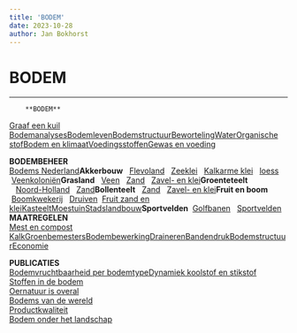 ```yaml
---
title: 'BODEM'
date: 2023-10-28
author: Jan Bokhorst
---
```


# BODEM



---






        **BODEM**  
[Graaf een kuil](graaf-een-kuil.html#Graafeenkuilankervanuitbodemleeesmeer)  
[Bodemanalyses](bodemonderzoek.html#bodemanalyesnaleesmeer)[Bodemleven](bodemleven.html#Bodemlevennaleesmeer)[Bodemstructuur](bodemstructuur1.html#bodemstructuurnaleesmeer)[Beworteling](beworteling.html#Bewortelingnaleesmeer)[Water](water-in-de-grond.html#waternaleesmeer)[Organische stof](organische-stof.html#organischestofnaleesmeer)[Bodem en klimaat](bodem-en-klimaat.html#Bodemenklimaatnaleesmeer)[Voedingsstoffen](bodem-en-voedingsstoffen.html#Bodemenvoedingsstoffennaleesmeer)[Gewas en voeding](gewas-en-voedingsstoffen.html#gewasenvoedingstoffennaleesmeer)  
  

 **BODEMBEHEER**  
[Bodems Nederland](nederland-per-bodemtype.html#Nederlandperbodemtypeenperteeltanker)**Akkerbouw**   [Flevoland](akkerbouw-flevoland.html#akkerflevo2019)   [Zeeklei](akkerbouw-zeeklei.html#akkerzeeklei2019)   [Kalkarme klei](akkerbouw-kalkarme-klei.html#akkerkalkarmklei2019)   [loess](akkerbouw-loess.html#akkerloess2019)   [Veenkoloniën](akkerbouw-veenkolonien.html#akkerveenkol2019)**Grasland**   [Veen](grasland-veen.html#grasveen2019)   [Zand](grasland-zand.html#graszand2019)   [Zavel- en klei](grasland-zavel-en-klei.html#graszavelenklei2019)**Groenteteelt**  
   [Noord-Holland](groenteteelt-noord-holland.html#groentenholland2019)   [Zand](groenteteelt-zand.html#groentezand2019)**Bollenteelt**   [Zand](index.htm)   [Zavel- en klei](bollenteelt-zavel-en-klei.html#bollenzavelenklei)**Fruit en boom**   [Boomkwekerij](boomkwekerij.html#boomkwekerij2019)   [Druiven](druiven.html#druiven2019)  [Fruit zand en klei](fruit-zand-en-klei.html#fruitzandenklei2019)[Kasteelt](kasteelt-zand-en-klei.html#kaszandenklei2019)[Moestuin](moestuin.html#moestuin2019)[Stadslandbouw](stadslandbouw.html#stadslandbouw2019)**Sportvelden**  [Golfbanen](golfbanen.html#sportgolfbanen)   [Sportvelden](sportvelden.html#sportvelden2019)
 **MAATREGELEN**  
[Mest en compost](mest-en-compost.html#mestencompost2019)  
[Kalk](kalk.html#kalk2019)[Groenbemesters](groenbemesters.html#groenbemesters2019)[Bodembewerking](bodembewerking.html#bodembewerking2019)[Draineren](draineren.html#draineren)[Bandendruk](bandendruk.html#bandendruk2019)[Bodemstructuur](structuurverbeterende-middelen.html#structuurverbetering)[Economie](economie.html#economie2019)  

 **PUBLICATIES**  
[Bodemvruchtbaarheid per bodemtype](Publicaties.html#Bodemvruchtbaarheidperbodemtype)[Dynamiek koolstof en stikstof](Publicaties.html#cndynamiek2019)  
[Stoffen in de bodem](Publicaties.html#stoffenindebodem)  
[Oernatuur is overal](Publicaties.html#oernatuurisoveral2019)  
[Bodems van de wereld](Publicaties.html#bodemswereld)  
[Productkwaliteit](Publicaties.html#productkwaliteit2019)  
[Bodem onder het landschap](Publicaties.html#bodemonderlandschap2019)  









